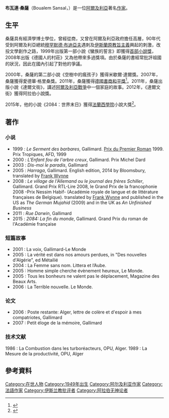 {{Infobox writer <!-- For more information see [[:Template:Infobox_Writer/doc|:Template:Infobox Writer/doc]]. -->
|name = 布瓦連·桑薩
|image =Frankfurter Buchmesse 2011 Boualem Sansal 2.jpg
|image_size = 250px
|alt =
|caption =
|pseudonym =
|birth_name =
|birth_date = {{Birth date|1949|7|1}}
|birth_place = {{ALG}}[[阿爾及爾|阿爾及爾]]
|death_date = 
|death_place = 
|occupation =[[小說家|小說家]]
|language = [[法文|法文]]
|nationality = {{ALG}}
|alma_mater = 
|notableworks = 《德國人的村莊》
| awards       = 阿拉伯小說獎（2012）<br>[[法蘭西學院|法蘭西學院]]小說大獎（2015）
}}

'''布瓦連·桑薩'''（Boualem Sansal，{{bd|1949年|7月1日|||}}）是一位[[阿爾及利亞|阿爾及利亞]]著名[[作家|作家]]。

== 生平 ==

桑薩具有經濟學博士學位，曾經從商，又曾在阿爾及利亞政府擔任高層，90年代受到阿爾及利亞總統[[穆罕默德·布迪亞夫|穆罕默德·布迪亞夫]]遇刺及[[伊斯蘭原教旨主義|伊斯蘭原教旨主義]]興起的刺激，改投文學創作之路，1999年出版第一部小說《蠻族的誓言》即獲得[[首部小說獎|首部小說獎]]，2008年出版《德國人的村莊》又為他帶來多過獎項。由於桑薩的書經常批評祖國的狀況，因此在國內引起了對他的爭議。

2000年，桑薩的第二部小說《空樹中的瘋孩子》獲得米歇爾·達爾獎。2007年，桑薩獲得愛德華·格里桑獎。2011年，桑薩獲得[[德國書商和平獎|德國書商和平獎]]<ref>{{cite news | url=http://www.zeit.de/kultur/literatur/2011-06/sansal-friedenspreis-buchhandel | title=Algerischer Autor Sansal erhält Friedenspreis | newspaper=[[Die_Zeit|Zeit Online]] | language=de | date=9 June 2011 | accessdate=9 June 2011 | archive-date=2017-09-07 | archive-url=https://web.archive.org/web/20170907214029/http://www.zeit.de/kultur/literatur/2011-06/sansal-friedenspreis-buchhandel | dead-url=no }}</ref>。2011年，桑薩出版小說《達爾文街》，講述[[阿爾及利亞|阿爾及利亞]][[戰爭|戰爭]]中一個家庭的故事。2012年，《達爾文街》獲得阿拉伯小說獎。

2015年，他的小說《2084：世界末日》獲得[[法蘭西學院|法蘭西學院]]小說大獎<ref name=lepoint2015>{{cite web |url=http://www.lepoint.fr/livres/grand-prix-du-roman-de-l-academie-francaise-kaddour-et-sansal-ex-aequo-29-10-2015-1977880_37.php |title=Grand Prix du roman de l'Académie française : Kaddour et Sansal ex aequo |work=Le Point |language=fr |date=October 29, 2015 |accessdate=November 28, 2015 |archive-date=2016-03-04 |archive-url=https://web.archive.org/web/20160304101501/http://www.lepoint.fr/livres/grand-prix-du-roman-de-l-academie-francaise-kaddour-et-sansal-ex-aequo-29-10-2015-1977880_37.php |dead-url=no }}</ref>。

== 著作 ==
=== 小说 ===
* 1999 : ''Le Serment des barbares'', Gallimard. [[Prix_du_Premier_Roman|Prix du Premier Roman]] 1999. Prix Tropiques, AFD, 1999
* 2000 : ''L'Enfant fou de l'arbre creux'', Gallimard. Prix Michel Dard
* 2003 : ''Dis-moi le paradis'', Gallimard
* 2005 : ''Harraga'', Gallimard. English edition, 2014 by Bloomsbury, translated by [[Frank_Wynne|Frank Wynne]] 
* 2008 : ''Le village de l'Allemand ou le journal des frères Schiller'', Gallimard.  Grand Prix RTL-Lire 2008, le Grand Prix de la francophonie 2008 -Prix Nessim Habif- (Académie royale de langue et de littérature françaises de Belgique). translated by [[Frank_Wynne|Frank Wynne]] and published in the US as ''The German Mujahid'' (2009) and in the UK as ''An Unfinished Business''
* 2011 : ''Rue Darwin'', Gallimard
* 2015 : ''2084: La fin du monde'', Gallimard. Grand Prix du roman de l'Académie française

=== 短篇故事 ===
* 2001 : La voix, Gallimard-Le Monde
* 2005 : La vérité est dans nos amours perdues, in "Des nouvelles d'Algérie", ed Métailié
* 2004 : La Femme sans nom. Littera et l’Aube.
* 2005 : Homme simple cherche évènement heureux, Le Monde.
* 2005 : Tous les bonheurs ne valent pas le déplacement, Magazine des Beaux Arts.
* 2006 : La Terrible nouvelle. Le Monde.

=== 论文 ===
* 2006 : Poste restante: Alger, lettre de colère et d'espoir à mes compatriotes, Gallimard
* 2007 : Petit éloge de la mémoire, Gallimard

=== 技术文献 ===
1986 : La Combustion dans les turboréacteurs, OPU, Alger.
1989 : La Mesure de la productivité, OPU, Alger

== 參考資料 ==
{{Reflist}}

[[Category:在世人物|Category:在世人物]]
[[Category:1949年出生|Category:1949年出生]]
[[Category:阿尔及利亚作家|Category:阿尔及利亚作家]]
[[Category:法語作家|Category:法語作家]]
[[Category:伊斯兰教批评者|Category:伊斯兰教批评者]]
[[Category:阿拉伯无神论者|Category:阿拉伯无神论者]]
